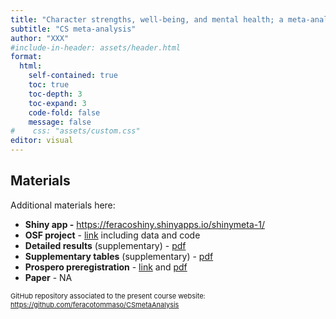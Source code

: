```yaml
---
title: "Character strengths, well-being, and mental health; a meta-analysis"
subtitle: "CS meta-analysis"
author: "XXX"
#include-in-header: assets/header.html
format: 
  html:
    self-contained: true
    toc: true   
    toc-depth: 3 
    toc-expand: 3 
    code-fold: false 
    message: false
#    css: "assets/custom.css"
editor: visual
---
```


## Materials

Additional materials here:

-   **Shiny app -** <https://feracoshiny.shinyapps.io/shinymeta-1/>
-   **OSF project** - [link](https://osf.io/prjxb/?view_only=ac793325b8c94a97b604677f482dfe0e) including data and code
-   **Detailed results** (supplementary) - [pdf](https://feracotommaso.github.io/CSmetaAnalysis/supplementary/DetailedResults.pdf)
-   **Supplementary tables** (supplementary) - [pdf](https://feracotommaso.github.io/CSmetaAnalysis/supplementary/SupplementaryTables.pdf)
-   **Prospero preregistration** - [link](https://www.crd.york.ac.uk/prospero/display_record.php?ID=CRD42023488089) and [pdf](https://feracotommaso.github.io/CSmetaAnalysis/PROSPERO_preregistration.pdf)
-   **Paper** - NA

::: {style="font-size:11px;"}
GitHub repository associated to the present course website: <https://github.com/feracotommaso/CSmetaAnalysis>
:::
